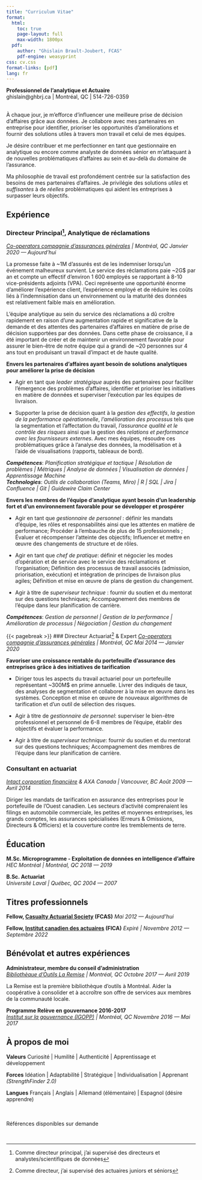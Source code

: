 ```yaml
---
title: "Curriculum Vitae"
format:
  html:
    toc: true
    page-layout: full
    max-width: 1800px  
  pdf:
    author: "Ghislain Brault-Joubert, FCAS"
    pdf-engine: weasyprint
css: cv.css
format-links: [pdf]
lang: fr
---
```


::: {.print-only .contact-block}
**Professionnel de l'analytique et Actuaire**<br>
ghislain@ghbrj.ca | Montréal, QC | 514-726-0359
:::

<br> 
À chaque jour, je m’efforce d’influencer une meilleure prise de décision d’affaires grâce aux données. Je collabore avec mes partenaires en entreprise pour identifier, prioriser les opportunités d'améliorations et fournir des solutions utiles à travers mon travail et celui de mes équipes.

Je désire contribuer et me perfectionner en tant que gestionnaire en analytique ou encore comme analyste de données sénior en m’attaquant à de nouvelles problématiques d’affaires au sein et au-delà du domaine de l’assurance.

Ma philosophie de travail est profondément centrée sur la satisfaction des besoins de mes partenaires d'affaires. Je privilégie des solutions *utiles* et *suffisantes* à de *réelles* problématiques qui aident les entreprises à surpasser leurs objectifs.

## Expérience 

### Directeur Principal[^1], Analytique de réclamations
*[Co-operators compagnie d'assurances générales](https://www.cooperators.ca/fr-CA/) | Montréal, QC* [*Janvier 2020 --- Aujourd'hui*]{.dateformat}

La promesse faite à ~1M d’assurés est de les indemniser lorsqu’un événement malheureux survient. Le service des réclamations paie ~2G$ par an et compte un effectif d’environ 1 600 employés se rapportant à 8-10 vice-présidents adjoints (VPA). Ceci représente une opportunité énorme d’améliorer l’expérience client, l’expérience employé et de réduire les coûts liés à l’indemnisation dans un environnement ou la maturité des données est relativement faible mais en amélioration.  

L’équipe analytique au sein du service des réclamations a dû croître rapidement en raison d’une augmentation rapide et significative de la demande et des attentes des partenaires d’affaires en matière de prise de décision supportées par des données. Dans cette phase de croissance, il a été important de créer et de maintenir un environnement favorable pour assurer le bien-être de notre équipe qui a grandi de ~20 personnes sur 4 ans tout en produisant un travail d'impact et de haute qualité.

**Envers les partenaires d’affaires ayant besoin de solutions analytiques pour améliorer la prise de décision**

- Agir en tant que *leader stratégique* auprès des partenaires pour faciliter l'émergence des problèmes d'affaires, identifier et prioriser les initiatives en matière de données et superviser l'exécution par les équipes de livraison.  

- Supporter la prise de décision quant à la *gestion des effectifs*, *la gestion de la performance opérationnelle*, *l'amélioration des processus* tels que la segmentation et l'affectation du travail, *l'assurance qualité et le contrôle des risques* ainsi que la gestion des *relations et performance avec les fournisseurs externes*. Avec mes équipes, résoudre ces problématiques grâce à l'analyse des données, la modélisation et à l'aide de visualisations (rapports, tableaux de bord).

***Compétences***: *Planification stratégique et tactique | Résolution de problèmes | Métriques | Analyse de données | Visualisation de données | Apprentissage Machine* 
<br>
***Technologies***: *Outils de collaboration (Teams, Miro) | R | SQL | Jira | Confluence | Git | Guidewire Claim Center*

**Envers les membres de l’équipe d’analytique ayant besoin d’un leadership fort et d’un environnement favorable pour se développer et prospérer**

- Agir en tant que *gestionnaire de personnel* : définir les mandats d’équipe, les rôles et responsabilités ainsi que les attentes en matière de performance; Procéder à l’embauche de plus de 15 professionnels ; Évaluer et récompenser l’atteinte des objectifs; Influencer et mettre en œuvre des changements de structure et de rôles.

- Agir en tant que *chef de pratique*: définir et négocier les modes d’opération et de service avec le service des réclamations et l’organisation; Définition des processus de travail associés (admission, priorisation, exécution) et intégration de principes de livraison plus agiles; Définition et mise en œuvre de plans de gestion du changement.

- Agir à titre de *superviseur technique* : fournir du soutien et du mentorat sur des questions techniques; Accompagnement des membres de l’équipe dans leur planification de carrière.

***Compétences***: *Gestion de personnel | Gestion de la performance | Amélioration de processus | Négociation | Gestion du changement*

{{< pagebreak >}}
### Directeur Actuariat[^2] & Expert
*[Co-operators compagnie d'assurances générales](https://www.cooperators.ca/fr-CA/) | Montréal, QC* [*Mai 2014 --- Janvier 2020*]{.dateformat}

**Favoriser une croissance rentable du portefeuille d’assurance des entreprises grâce à des initiatives de tarification**

- Diriger tous les aspects du travail actuariel pour un portefeuille représentant ~300M$ en prime annuelle. Livrer des indiqués de taux, des analyses de segmentation et collaborer à la mise en œuvre dans les  systèmes. Conception et mise en œuvre de nouveaux algorithmes de tarification et d’un outil de sélection des risques.

- Agir à titre de *gestionnaire de personnel*: superviser le bien-être professionnel et personnel de 6-8 membres de l’équipe, établir des objectifs et évaluer la performance.

- Agir à titre de *superviseur technique*: fournir du soutien et du mentorat sur des questions techniques; Accompagnement des membres de l’équipe dans leur planification de carrière.

### Consultant en actuariat 
*[Intact corporation financière](https://www.intactfc.com/fr) & AXA Canada | Vancouver, BC* [*Août 2009 --- Avril 2014*]{.dateformat}

Diriger les mandats de tarification en assurance des entreprises pour le portefeuille de l’Ouest canadien. Les secteurs d’activité comprenaient les filings en automobile commerciale, les petites et moyennes entreprises, les grands comptes, les assurances spécialisées (Erreurs & Omissions, Directeurs & Officiers) et la couverture contre les tremblements de terre.

## Éducation 

**M.Sc. Microprogramme - Exploitation de données en intelligence d'affaire** <br> *HEC Montréal | Montréal, QC* [*2018 --- 2019*]{.dateformat}

**B.Sc. Actuariat** <br> *Université Laval | Québec, QC* [*2004 --- 2007*]{.dateformat}

## Titres professionnels

**Fellow, [Casualty Actuarial Society](https://www.casact.org/) (FCAS)** [*Mai 2012 --- Aujourd'hui*]{.dateformat}

**Fellow, [Institut canadien des actuaires](https://www.cia-ica.ca/fr/) (FICA)** [*Expiré | Novembre 2012 --- Septembre 2022*]{.dateformat}

## Bénévolat et autres expériences

**Administrateur, membre du conseil d’administration** <br> *[Bibliothèque d'Outils La Remise](https://laremise.ca/) | Montréal, QC* [*Octobre 2017 --- Avril 2019*]{.dateformat}

La Remise est la première bibliothèque d'outils à Montréal. Aider la coopérative à consolider et à accroître son offre de services aux membres de la communauté locale.

**Programme Relève en gouvernance 2016-2017** <br> *[Institut sur la gouvernance (IGOPP)](https://igopp.org/jaigopp/) | Montréal, QC* [*Novembre 2016 --- Mai 2017*]{.dateformat}

## À propos de moi

**Valeurs** Curiosité | Humilité | Authenticité | Apprentissage et développement

**Forces** Idéation | Adaptabilité | Stratégique | Individualisation | Apprenant *(StrengthFinder 2.0)*

**Langues** Français | Anglais | Allemand (élémentaire) | Espagnol (désire apprendre)

::: {.print-only}
<br><br>
Références disponibles sur demande
:::

<br>

[^1]: Comme directeur principal, j'ai supervisé des directeurs et analystes/scientifiques de données
[^2]: Comme directeur, j'ai supervisé des actuaires juniors et séniors
